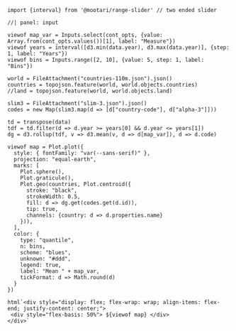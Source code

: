 ```ojs
import {interval} from '@mootari/range-slider' // two ended slider
```

```ojs
//| panel: input

viewof map_var = Inputs.select(cont_opts, {value: Array.from(cont_opts.values())[1], label: "Measure"})
viewof years = interval([d3.min(data.year), d3.max(data.year)], {step: 1, label: "Years"})
viewof bins = Inputs.range([2, 10], {value: 5, step: 1, label: "Bins"})
```

```ojs
world = FileAttachment("countries-110m.json").json()
countries = topojson.feature(world, world.objects.countries)
//land = topojson.feature(world, world.objects.land)

slim3 = FileAttachment("slim-3.json").json()
codes = new Map(slim3.map(d => [d["country-code"], d["alpha-3"]]))

td = transpose(data)
tdf = td.filter(d => d.year >= years[0] && d.year <= years[1])
dg = d3.rollup(tdf, v => d3.mean(v, d => d[map_var]), d => d.code)

viewof map = Plot.plot({
  style: { fontFamily: "var(--sans-serif)" },
  projection: "equal-earth",
  marks: [
    Plot.sphere(),
    Plot.graticule(),
    Plot.geo(countries, Plot.centroid({
      stroke: "black",
      strokeWidth: 0.5,
      fill: d => dg.get(codes.get(d.id)),
      tip: true,
      channels: {country: d => d.properties.name}
    })),
  ],
  color: {
    type: "quantile",
    n: bins,
    scheme: "blues", 
    unknown: "#ddd",
    legend: true, 
    label: "Mean " + map_var,
    tickFormat: d => Math.round(d)
  }
})

html`<div style="display: flex; flex-wrap: wrap; align-items: flex-end; justify-content: center;">
 <div style="flex-basis: 50%"> ${viewof map} </div>
</div>`
```
